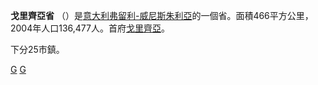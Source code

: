 {{NoteTA
|1=zh-cn:弗留利;zh-tw:佛里烏利;
|2=zh:戈里齊亞;zh-tw:哥里加;
}}
{{Infobox_ProvinceIT |
  fullname              = Province of Gorizia|
  name                  = Gorizia|
  region                = [[弗留利-威尼斯朱利亞|弗留利-威尼斯朱利亞]] |
  capital               = [[戈里齊亞|戈里齊亞]] |
  commune               = 25 |
  area                  = 466 |
  population_as_of      = (2001) |
  population            = 136,477 |
  populationdensity     = 293 |
  vehicle               = GO |
  postal_code           = 34070-34079, 34170 |
  telephone_prefix      = 0431, 0481 |
  ISTAT                 = 031 |
  president             = Giorgio Brandolin |
  map                   = [[File:Gorizia_posizione.png|150px]]|
  coatofarms            = |
}}
'''戈里齊亞省''' （{{lang|it|Provincia di Gorizia}}）是[[意大利|意大利]][[弗留利-威尼斯朱利亞|弗留利-威尼斯朱利亞]]的一個省。面積466平方公里，2004年人口136,477人。首府[[戈里齊亞|戈里齊亞]]。

下分25市鎮。

{{Authority control}}
{{Italy-geo-stub}}

[[Category:意大利省份|G]]
[[Category:弗留利-威尼斯朱利亚大区|G]]